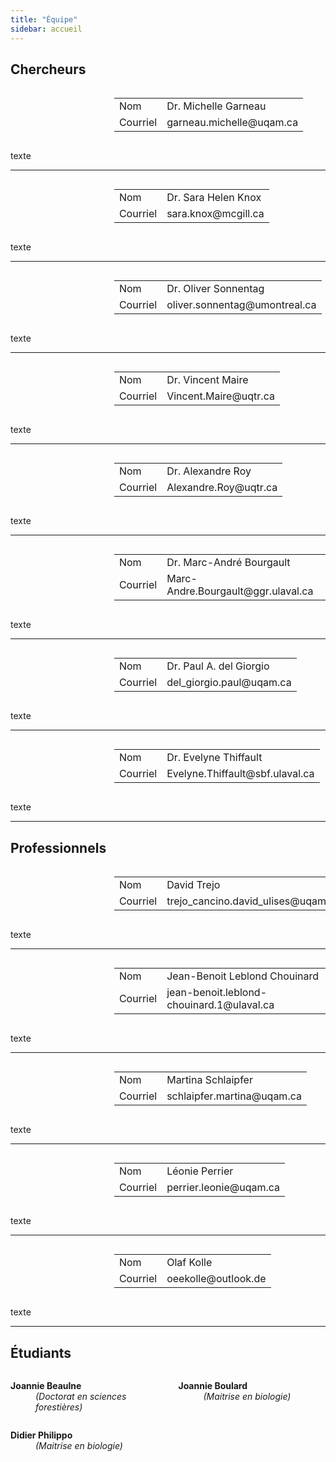 ```yaml
---
title: "Équipe"
sidebar: accueil
---
```

## Chercheurs

:::: {.columns}
:::{.column width="30%"}

<!--![](images/headshots/Knox-oval.png){width=85%}
-->
:::
::: {.column width="70%"}

 |
-----|:-----
Nom| Dr. Michelle Garneau
Courriel|  garneau.michelle\@uqam.ca
<!--GitHub| [https://github.com/sknox01](https://github.com/sknox01)-->

::: 
::::

texte

---

:::: {.columns}
:::{.column width="30%"}

<!--![](images/headshots/ketler-oval.png){width=85%}
-->
:::
::: {.column width="70%"}

|
-----|:-----
Nom| Dr. Sara Helen Knox
Courriel| sara.knox\@mcgill.ca
<!--Office| PCMH B1100-->

::: 
::::

texte

---

:::: {.columns}
:::{.column width="30%"}

<!--![](images/headshots/zoran-nesic-oval.png){width=85%}
-->
:::
::: {.column width="70%"}

 |
-----|:-----
Nom| Dr. Oliver Sonnentag
Courriel| oliver.sonnentag\@umontreal.ca
<!--Office| MCML 137-->

::: 
::::

texte

---

:::: {.columns}
:::{.column width="30%"}

<!--![](images/headshots/zoran-nesic-oval.png){width=85%}
-->
:::
::: {.column width="70%"}

 |
-----|:-----
Nom| Dr. Vincent Maire
Courriel| Vincent.Maire\@uqtr.ca
<!--Office| MCML 137-->

::: 
::::

texte

---

:::: {.columns}
:::{.column width="30%"}

<!--![](images/headshots/zoran-nesic-oval.png){width=85%}
-->
:::
::: {.column width="70%"}

 |
-----|:-----
Nom| Dr. Alexandre Roy
Courriel| Alexandre.Roy\@uqtr.ca
<!--Office| MCML 137-->

::: 
::::

texte

---

:::: {.columns}
:::{.column width="30%"}

<!--![](images/headshots/zoran-nesic-oval.png){width=85%}
-->
:::
::: {.column width="70%"}

 |
-----|:-----
Nom| Dr. Marc-André Bourgault
Courriel| Marc-Andre.Bourgault\@ggr.ulaval.ca
<!--Office| MCML 137-->

::: 
::::

texte

---

:::: {.columns}
:::{.column width="30%"}

<!--![](images/headshots/zoran-nesic-oval.png){width=85%}
-->
:::
::: {.column width="70%"}

 |
-----|:-----
Nom| Dr. Paul A. del Giorgio
Courriel| del_giorgio.paul\@uqam.ca
<!--Office| MCML 137-->

::: 
::::

texte

---

:::: {.columns}
:::{.column width="30%"}

<!--![](images/headshots/zoran-nesic-oval.png){width=85%}
-->
:::
::: {.column width="70%"}

 |
-----|:-----
Nom| Dr. Evelyne Thiffault
Courriel|  Evelyne.Thiffault\@sbf.ulaval.ca
<!--Office| MCML 137-->

::: 
::::

texte

---

## Professionnels

:::: {.columns}
:::{.column width="30%"}

<!--![](images/headshots/zoran-nesic-oval.png){width=85%}
-->
:::
::: {.column width="70%"}

 |
-----|:-----
Nom| David Trejo
Courriel|  trejo_cancino.david_ulises\@uqam.ca
<!--Office| MCML 137-->

::: 
::::

texte

---

:::: {.columns}
:::{.column width="30%"}

<!--![](images/headshots/zoran-nesic-oval.png){width=85%}
-->
:::
::: {.column width="70%"}

 |
-----|:-----
Nom| Jean-Benoit Leblond Chouinard 
Courriel|  jean-benoit.leblond-chouinard.1\@ulaval.ca
<!--Office| MCML 137-->

::: 
::::

texte

---

:::: {.columns}
:::{.column width="30%"}

<!--![](images/headshots/zoran-nesic-oval.png){width=85%}
-->
:::
::: {.column width="70%"}

 |
-----|:-----
Nom| Martina Schlaipfer
Courriel|  schlaipfer.martina\@uqam.ca
<!--Office| MCML 137-->

::: 
::::

texte

---

:::: {.columns}
:::{.column width="30%"}

<!--![](images/headshots/zoran-nesic-oval.png){width=85%}
-->
:::
::: {.column width="70%"}

 |
-----|:-----
Nom| Léonie Perrier
Courriel|  perrier.leonie\@uqam.ca
<!--Office| MCML 137-->

::: 
::::

texte

---

:::: {.columns}
:::{.column width="30%"}

<!--![](images/headshots/zoran-nesic-oval.png){width=85%}
-->
:::
::: {.column width="70%"}

 |
-----|:-----
Nom| Olaf Kolle
Courriel|  oeekolle\@outlook.de
<!--Office| MCML 137-->

::: 
::::

texte

---

## Étudiants

:::: {.columns}
::: {.column width="50%}

**Joannie Beaulne**
: *(Doctorat en sciences forestières)*

<!--![](images/headshots/darian-oval.png){width=45%}
-->
:::
::: {.column width="50%"}

**Joannie Boulard**
: *(Maitrise en biologie)*

<!--![](images/headshots/litman-oval.png){width=45%}
-->
:::
::::

:::: {.columns}
::: {.column width="50%"}

**Didier Philippo**
: *(Maitrise en biologie)*

<!--![](images/headshots/satriawan-oval.png){width=45%}
-->

:::
::::